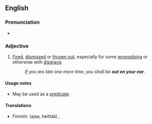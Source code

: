 ==English==

===Pronunciation===
* {{audio|en|En-au-out on one's ear.ogg|Audio (AU)}}

===Adjective===
{{en-adj|-}}

# {{lb|en|idiomatic}} [[fired|Fired]], [[dismissed]] or [[throw out|thrown out]], especially for some [[wrongdoing]] or otherwise with [[disgrace]].
#: ''If you are late one more time, you shall be '''out on your ear'''.''

====Usage notes====
* May be used as a [[predicate]].

====Translations====
{{trans-top|fired, dismissed}}
* Finnish: (ajaa, heittää) {{t|fi|pellolle}}, {{t+|fi|erottaa}}
{{trans-mid}}
{{trans-bottom}}